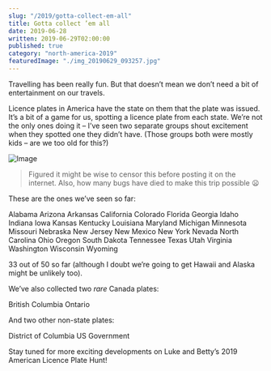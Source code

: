 ```yaml
---
slug: "/2019/gotta-collect-em-all"
title: Gotta collect ’em all
date: 2019-06-28
written: 2019-06-29T02:00:00
published: true
category: "north-america-2019"
featuredImage: "./img_20190629_093257.jpg"
---
```


Travelling has been really fun. But that doesn’t mean we don’t need a bit of entertainment on our travels.

Licence plates in America have the state on them that the plate was issued. It’s a bit of a game for us, spotting a licence plate from each state. We’re not the only ones doing it – I’ve seen two separate groups shout excitement when they spotted one they didn’t have. (Those groups both were mostly kids – are we too old for this?)

![Image](./img_20190629_093257.jpg)

> Figured it might be wise to censor this before posting it on the internet. Also, how many bugs have died to make this trip possible 😦

These are the ones we’ve seen so far:

Alabama
Arizona
Arkansas
California
Colorado
Florida
Georgia
Idaho
Indiana
Iowa
Kansas
Kentucky
Louisiana
Maryland
Michigan
Minnesota
Missouri
Nebraska
New Jersey
New Mexico
New York
Nevada
North Carolina
Ohio
Oregon
South Dakota
Tennessee
Texas
Utah
Virginia
Washington
Wisconsin
Wyoming

33 out of 50 so far (although I doubt we’re going to get Hawaii and Alaska might be unlikely too).

We’ve also collected two *rare* Canada plates:

British Columbia
Ontario

And two other non-state plates:

District of Columbia
US Government

Stay tuned for more exciting developments on Luke and Betty’s 2019 American Licence Plate Hunt!